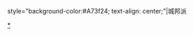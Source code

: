 style="background-color:#A73f24; text-align: center;"|城邦派 <noinclude>

[[Category:香港政黨|*]]
[[Category:香港政黨導航模板| ]]
</noinclude>